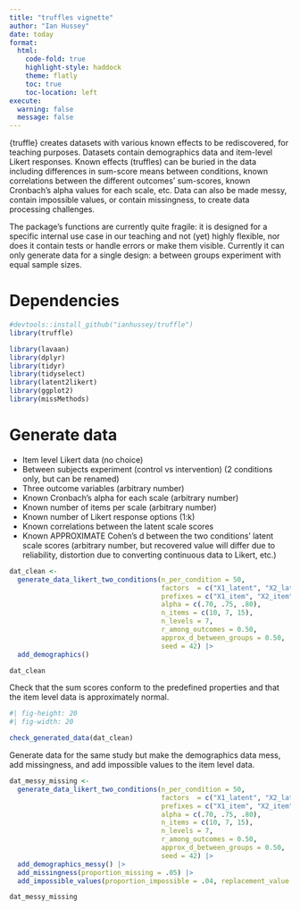 ```yaml
---
title: "truffles vignette"
author: "Ian Hussey"
date: today
format:
  html:
    code-fold: true
    highlight-style: haddock
    theme: flatly
    toc: true
    toc-location: left
execute:
  warning: false
  message: false
---
```


{truffle} creates datasets with various known effects to be rediscovered, for teaching purposes. Datasets contain demographics data and item-level Likert responses. Known effects (truffles) can be buried in the data including differences in sum-score means between conditions, known correlations between the different outcomes' sum-scores, known Cronbach's alpha values for each scale, etc. Data can also be made messy, contain impossible values, or contain missingness, to create data processing challenges.

The package's functions are currently quite fragile: it is designed for a specific internal use case in our teaching and not (yet) highly flexible, nor does it contain tests or handle errors or make them visible. Currently it can only generate data for a single design: a between groups experiment with equal sample sizes.

# Dependencies

```r

#devtools::install_github("ianhussey/truffle")
library(truffle)

library(lavaan)
library(dplyr)
library(tidyr)
library(tidyselect)
library(latent2likert)
library(ggplot2)
library(missMethods)

```

# Generate data

- Item level Likert data (no choice)
- Between subjects experiment (control vs intervention) (2 conditions only, but can be renamed)
- Three outcome variables (arbitrary number)
- Known Cronbach's alpha for each scale (arbitrary number)
- Known number of items per scale (arbitrary number)
- Known number of Likert response options (1:k)
- Known correlations between the latent scale scores
- Known APPROXIMATE Cohen's d between the two conditions' latent scale scores (arbitrary number, but recovered value will differ due to reliability, distortion due to converting continuous data to Likert, etc.)

```r

dat_clean <- 
  generate_data_likert_two_conditions(n_per_condition = 50,
                                      factors  = c("X1_latent", "X2_latent", "X3_latent"),
                                      prefixes = c("X1_item", "X2_item", "X3_item"),
                                      alpha = c(.70, .75, .80),
                                      n_items = c(10, 7, 15),
                                      n_levels = 7,
                                      r_among_outcomes = 0.50,
                                      approx_d_between_groups = 0.50,
                                      seed = 42) |>
  add_demographics() 

dat_clean

```

Check that the sum scores conform to the predefined properties and that the item level data is approximately normal.

```r
#| fig-height: 20
#| fig-width: 20

check_generated_data(dat_clean)

```

Generate data for the same study but make the demographics data mess, add missingness, and add impossible values to the item level data.

```r

dat_messy_missing <- 
  generate_data_likert_two_conditions(n_per_condition = 50,
                                      factors  = c("X1_latent", "X2_latent", "X3_latent"),
                                      prefixes = c("X1_item", "X2_item", "X3_item"),
                                      alpha = c(.70, .75, .80),
                                      n_items = c(10, 7, 15),
                                      n_levels = 7,
                                      r_among_outcomes = 0.50,
                                      approx_d_between_groups = 0.50,
                                      seed = 42) |>
  add_demographics_messy() |>
  add_missingness(proportion_missing = .05) |>
  add_impossible_values(proportion_impossible = .04, replacement_value = 8)

dat_messy_missing

```



